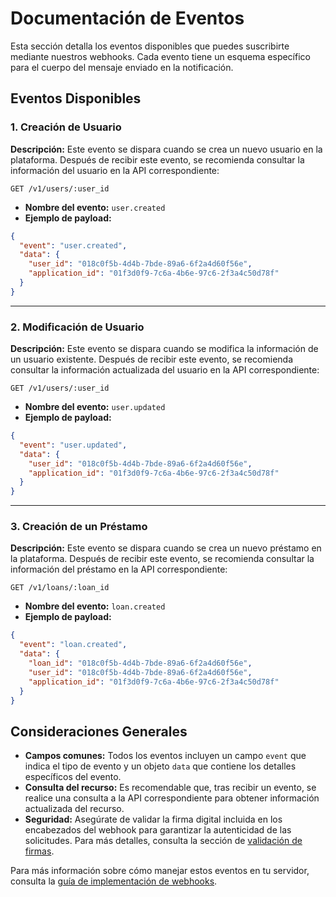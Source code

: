 # Documentación de Eventos

Esta sección detalla los eventos disponibles que puedes suscribirte mediante nuestros webhooks. Cada evento tiene un esquema específico para el cuerpo del mensaje enviado en la notificación.

## Eventos Disponibles

### 1. Creación de Usuario

**Descripción:** Este evento se dispara cuando se crea un nuevo usuario en la plataforma. Después de recibir este evento, se recomienda consultar la información del usuario en la API correspondiente:

`GET /v1/users/:user_id`

- **Nombre del evento:** `user.created`
- **Ejemplo de payload:**

```json
{
  "event": "user.created",
  "data": {
    "user_id": "018c0f5b-4d4b-7bde-89a6-6f2a4d60f56e",
    "application_id": "01f3d0f9-7c6a-4b6e-97c6-2f3a4c50d78f"
  }
}
```

---

### 2. Modificación de Usuario

**Descripción:** Este evento se dispara cuando se modifica la información de un usuario existente. Después de recibir este evento, se recomienda consultar la información actualizada del usuario en la API correspondiente:

`GET /v1/users/:user_id`

- **Nombre del evento:** `user.updated`
- **Ejemplo de payload:**

```json
{
  "event": "user.updated",
  "data": {
    "user_id": "018c0f5b-4d4b-7bde-89a6-6f2a4d60f56e",
    "application_id": "01f3d0f9-7c6a-4b6e-97c6-2f3a4c50d78f"
  }
}
```

---

### 3. Creación de un Préstamo

**Descripción:** Este evento se dispara cuando se crea un nuevo préstamo en la plataforma. Después de recibir este evento, se recomienda consultar la información del préstamo en la API correspondiente:

`GET /v1/loans/:loan_id`

- **Nombre del evento:** `loan.created`
- **Ejemplo de payload:**

```json
{
  "event": "loan.created",
  "data": {
    "loan_id": "018c0f5b-4d4b-7bde-89a6-6f2a4d60f56e",
    "user_id": "018c0f5b-4d4b-7bde-89a6-6f2a4d60f56e",
    "application_id": "01f3d0f9-7c6a-4b6e-97c6-2f3a4c50d78f"
  }
}
```

## Consideraciones Generales

- **Campos comunes:** Todos los eventos incluyen un campo `event` que indica el tipo de evento y un objeto `data` que contiene los detalles específicos del evento.
- **Consulta del recurso:** Es recomendable que, tras recibir un evento, se realice una consulta a la API correspondiente para obtener información actualizada del recurso.
- **Seguridad:** Asegúrate de validar la firma digital incluida en los encabezados del webhook para garantizar la autenticidad de las solicitudes. Para más detalles, consulta la sección de [validación de firmas](./index.mdx).

Para más información sobre cómo manejar estos eventos en tu servidor, consulta la [guía de implementación de webhooks](./index.mdx).
